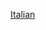 {{Parent monthly clean up category}}
{{Cmbox|text=欲将条目归入此分类，请在条目顶部加入{{tlc|1=Expand Italian|2={{var|義大利语维基对应条目名}}}}。}}

[[Category:需要從外語維基百科翻譯的條目|Italian]]